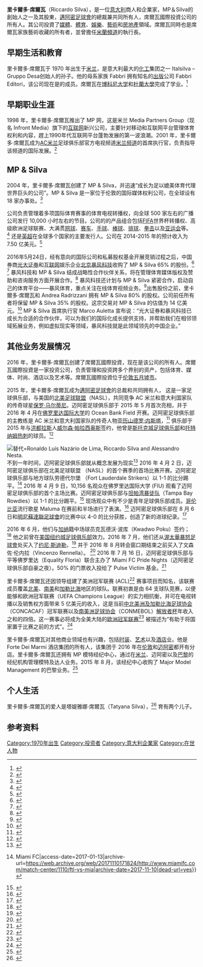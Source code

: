 {{roughtranslation|time=2017-01-13T14:06:12+00:00}}
{{Infobox person
| name = 里卡爾多·席爾瓦
| image = Riccardo Silva Profile.jpg
| alt = Portrait of Riccardo Silva
| caption = Riccardo Silva
| birth_date = {{birth year and age|1970}}
| education = [[博科尼大学|博科尼大学]]，[[杜蘭大學|杜蘭大學]]
| occupation = 邁阿密足球會總裁<br/>席爾瓦國際投資公司所有人
| known_for = MP & Silva，[[邁阿密足球會|邁阿密足球會]]，美洲冠軍聯賽，MP人才機構
| Occupation = Businessman
}}'''里卡爾多·席爾瓦'''（Riccardo Silva），是一位[[意大利|意大利]]商人和企業家，MP＆Silva的創始人之一及其股東，[[邁阿密足球會|邁阿密足球會]]的總裁兼共同所有人，席爾瓦國際投資公司的所有人。其公司投資了[[媒體|媒體]]、[[體育|體育]]、[[娛樂|娛樂]]、[[藝術|藝術]]和[[房地產|房地產]]領域。席爾瓦同時也是席爾瓦家族藝術收藏的所有者，並曾擔任[[米蘭頻道|米蘭頻道]]的執行長。

== 早期生活和教育  ==
里卡爾多·席爾瓦于 1970 年出生于[[米兰|米兰]]，是意大利最大的[[化工|化工]]集团之一  Italsilva – Gruppo Desa创始人的孙子。他的母系家族 Fabbri 拥有知名的[[出版|出版]]公司 Fabbri Editori，该公司现在是{{link-en|RCS媒體集團|RCS MediaGroup}}的成员。席爾瓦在[[博科尼大学|博科尼大学]]和[[杜蘭大學|杜蘭大學]]完成了学业。<ref name=":0">{{Cite web|url=http://www.mpsilva.com/charging-bull-sportcal/ |title=Charging Bull - Sportcal |deadurl=yes |archiveurl=https://web.archive.org/web/20160215093242/http://www.mpsilva.com/charging-bull-sportcal/ |archivedate=2016-02-15 }}</ref>

== 早期职业生涯  ==
1998 年，里卡爾多·席爾瓦推出了 MP 网，这是米兰 Media Partners Group（现名 Infront Media）旗下的[[互联网|互联网]]新兴公司，主要针对移动和互联网平台管理体育权利和内容，趕上1990年代互联网平台蓬勃发展的第一波浪潮。2001 年，里卡爾多·席爾瓦成为[[AC米兰|AC米兰]]足球俱乐部官方电视频道[[米兰频道|米兰频道]]的首席执行官，负责指导该频道的国际发展。<ref name=":2">{{Cite web|url=http://www.telegraph.co.uk/sport/football/competitions/major-league-soccer/12051799/Riccardo-Silva-mixes-business-with-pleasure-at-Miami-FC.html|title=Riccardo Silva mixes business with pleasure at Miami FC}}</ref>

== MP & Silva ==
2004 年，里卡爾多·席爾瓦创建了 MP & Silva，并迅速“成长为足以媲美体育代理世界巨头的公司”。MP & Silva 是一家位于伦敦的国际媒体权利公司，在全球设有 18 家办事处。<ref>{{Cite web|url=http://www.sportsbusinessdaily.com/Global/Issues/2013/01/17/Media/MP-Silva.aspx|title=Int'l Media Rights Company MP & Silva Expands Global Presence With Paris Office|accessdate=2017-01-13|archive-date=2017-08-20|archive-url=https://web.archive.org/web/20170820033219/http://www.sportsbusinessdaily.com/Global/Issues/2013/01/17/Media/MP-Silva.aspx|dead-url=no}}</ref>

公司负责管理着多项国际体育赛事的体育电视转播权，向全球 500 家左右的广播公司发行 10,000 小时左右的节目。公司的的产品组合包括[[國際足協世界盃|FIFA]]世界杯转播权、高级欧洲足球联赛、大满贯[[网球|网球]]、[[赛车|赛车]]、[[手球|手球]]、[[棒球|棒球]]、[[排球|排球]]、[[拳击|拳击]]以及[[亚运会|亚运会]]等。<ref>{{Cite web|url=http://www.sportspromedia.com/news/italian_volleyball_breaks_a_stunning_record_with_mp_silva|title=Italian volleyball ‘breaks a stunning record’ with MP & Silva - Sports Agencies  news - Volleyball Europe Global - SportsPro Media}}</ref> 还是[[英超|英超]]在全球多个国家的主要发行人。公司在 2014-2015 年的预计收入为 7.50 亿美元。<ref>{{Cite news|url=http://www.ft.com/cms/s/0/18a108ca-6e73-11e5-8171-ba1968cf791a.html#axzz3z6ucaBvG|title=Matchmakers pitch for bigger slice of the game|last=Moore|first=Malcolm|date=2015-10-11|last2=Massoudi|first2=Arash|newspaper=Financial Times|issn=0307-1766}}</ref>

2016年5月24日，经有意向的国际公司和私募股权基金开展竞销过程之后，中国券商[[光大证券|光大证券]]和[[互联网|互联网]]娱乐企业[[北京暴风科技|北京暴风科技]]收购了 MP & Silva 65% 的股份。<ref name=":3">{{Cite web|url=http://uk.reuters.com/article/uk-mp-silva-m-a-china-idUKKCN0YF0R7|title=Chinese group buys control of sports rights firm MP & Silva|language=en-GB}}</ref> <ref>{{Cite web|url=http://sports.yahoo.com/news/chinese-group-buys-65-pct-sports-rights-firm-110410446--sector.html|title=Chinese companies buy control of sports rights firm MP & Silva}}</ref> 暴风科技和 MP & Silva 结成战略性合作伙伴关系，将在管理体育媒体版权及赞助和咨询服务方面开展合作。<ref>{{Cite web|url=http://www.channelnewsasia.com/news/business/china-fund-buys-65-stake/2812546.html|title=China fund buys 65% stake in sports media firm MP & Silva}}</ref> 暴风科技还计划与 MP & Silva 紧密合作，启动自己的体育平台——暴风体育，重点关注在线体育视频业务。<ref>{{Cite web|url=http://www.financeasia.com/News/425001,baofeng-everbright-add-to-chinas-sports-bet.aspx|title=Baofeng, Everbright add to China's sports bet}}</ref>出售股份之前，里卡爾多·席爾瓦和 Andrea Radrizzani 拥有 MP & Silva 80% 的股权。公司前任所有者将保留 MP & Silva 35% 的股权。这宗交易对 MP & Silva 的估值为 14 亿美元。<ref>{{Cite web|url=http://www.bloomberg.com/news/articles/2016-05-23/mp-silva-said-valued-at-1-4-billion-in-sale-to-chinese-group|title=MP & Silva Said Valued at $1.4 Billion in Sale to Chinese Group|last=novy_williams|first=Scott Soshnick soshnick Eben Novy-Williams}}</ref> MP & Silva 首席执行官 Marco Auletta 宣布说：“光大证券和暴风科技已成长为合适的合作伙伴，可以为我们的国际化成长提供支持，并帮助我们在相邻领域拓展业务，例如虚拟现实等领域，暴风科技就是此领域领先的中国企业。”

== 其他业务发展情况  ==
2016 年，里卡爾多·席爾瓦创建了席爾瓦國際投資，现在是该公司的所有人。席爾瓦國際投資是一家投资公司，负责管理和投资跨多个界别的资产，包括体育、媒体、时尚、酒店以及艺术等。席爾瓦國際投資位于[[伦敦|伦敦]][[五月墟市|五月墟市]]。

2015 年，里卡爾多·席爾瓦成为[[邁阿密足球會|邁阿密足球會]]的总裁和共同拥有人， 这是一家足球俱乐部，与美国的[[北美足球聯賽|北美足球联盟]]（NASL），共同竞争 AC 米兰和意大利国家队的传奇球星[[保罗·马尔蒂尼|保罗·马尔蒂尼]]。迈阿密足球俱乐部于 2015 年 5 月首次亮相，并于 2016 年 4 月在[[佛罗里达国际大学|佛罗里达国际大学]]的 Ocean Bank Field 开赛。迈阿密足球俱乐部的主教练是 AC 米兰和意大利国家队的传奇人物[[亚历山德罗·内斯塔|亚历山德罗·内斯塔]]，<ref>{{Cite web|url=http://www.telegraph.co.uk/sport/football/competitions/major-league-soccer/12025159/Paolo-Maldini-and-Alessandro-Nesta-giving-NASL-an-Italian-renaissance-with-Miami-FC.html|title=Paolo Maldini and Alessandro Nesta giving NASL an Italian renaissance with Miami FC}}</ref> 俱乐部于 2015 年与[[洪都拉斯|洪都拉斯]]人[[威尔森·帕拉西奥斯|威尔森·帕拉西奥斯]]签约，他曾是[[斯托克城足球俱乐部|斯托克城足球俱乐部]]和[[托特纳姆热刺|托特纳姆热刺]]的球员。<ref>{{Cite web|url=http://www.elheraldo.hn/deportes/922023-466/wilson-palacios-miami-fc-jugar%25C3%25A1-a-la-europea|title=Wilson Palacios: "Miami FC jugará a la europea"   - Diario El Heraldo|language=es|access-date=2017-01-13|archive-url=https://web.archive.org/web/20160124021925/http://www.elheraldo.hn/deportes/922023-466/wilson-palacios-miami-fc-jugar%C3%A1-a-la-europea|archive-date=2016-01-24|dead-url=yes}}</ref>

[[File:Ronaldo_Luís_Nazário_de_Lima,_Riccardo_Silva_and_Alessandro_Nesta.jpg|替代=Ronaldo Luís Nazário de Lima, Riccardo Silva and Alessandro Nesta.]]
不到一年时间，迈阿密足球俱乐部就从概念发展为现实<ref>{{Cite web|url=http://www.telegraph.co.uk/football/2016/04/01/miami-twice-david-beckham-certainly-hopes-so/|title=Miami twice? David Beckham certainly hopes so}}</ref> 2016 年 4 月 2 日，迈阿密足球俱乐部在北美足球联盟 （NASL）的首个赛季的首场比赛开赛。迈阿密足球俱乐部与地方球队劳德代尔堡 （Fort Lauderdale Strikers）以 1-1 的比分踢平。<ref>{{Cite web|url=http://www.miamifc.com/match-center/1110/ftl-vs-mia|title=Match Center {{!}} Miami FC|access-date=2017-01-13|archive-url=https://web.archive.org/web/20171110171824/http://www.miamifc.com/match-center/1110/ftl-vs-mia|archive-date=2017-11-10|dead-url=yes}}</ref> 2016 年 4 月 9 日，10,156 名观众在佛罗里达国际大学 (FIU) 观看了迈阿密足球俱乐部的首个主场比赛。迈阿密足球俱乐部与[[坦帕湾暴徒队|坦帕湾暴徒队]]（Tampa Bay Rowdies）以 1-1 的比分踢平。<ref>{{Cite web|url=http://www.miamiherald.com/sports/mls/article70993627.html|title=Miami FC ties Tampa Bay 1-1 in front of big crowd at home opener}}</ref> 现场观众中有不少是青年足球俱乐部成员。[[哥伦比亚|哥伦比亚]]流行歌星 Maluma 在赛前和半场进行了表演。<ref>{{Cite web|url=http://www.nbcmiami.com/news/local/Colombian-Music-Sensation-Maluma-Set-to-Perform-at-Miami-FCs-Historic-Home-Opener-375110211.html|title=Maluma Set to Perform at Miami FC's Home Opener}}</ref> 迈阿密足球俱乐部在 8 月 6 日和[[明尼蘇達聯足球會|明尼蘇達聯足球會]]的比赛中以 4-0 的比分获胜，创造了新的进球纪录。<ref>{{Cite web|url=https://www.miamifc.com/news/2016/08/06/the-miami-fc-coasts-past-minnesota-united-4-0-sets-new-scoring-record.html|title=The Miami FC coasts past Minnesota United 4-0, sets new scoring record|access-date=2017-01-13|archive-url=https://web.archive.org/web/20171110171640/https://www.miamifc.com/news/2016/08/06/the-miami-fc-coasts-past-minnesota-united-4-0-sets-new-scoring-record.html|archive-date=2017-11-10|dead-url=yes}}</ref>

2016 年 6 月，他们与[[加纳|加纳]]籍中场球员克瓦德沃·波库（Kwadwo Poku）签约；<ref>{{Cite web|url=http://www.telegraph.co.uk/sport/2016/07/01/kwadwo-poku-looks-to-get-party-started-again-at-miami-fc/|title=Kwadwo Poku looks to get party started again at Miami FC}}</ref> 他之前曾在[[美国|美国]][[纽约城足球俱乐部|纽约城足球俱乐部]]效力。2016 年 7 月，他们还从[[渥太華暴怒足球會|渥太華暴怒足球會]]处买入了[[约尼·斯迪勒|约尼·斯迪勒]]，<ref>{{Cite web|url=http://www.ottawafuryfc.com/news/2016/07/12/fury-fc-move-midfielder-jonny-steele-to-miami-fc |title=FURY FC MOVE MIDFIELDER JONNY STEELE TO MIAMI FC |deadurl=yes |archiveurl=https://web.archive.org/web/20160808183249/http://www.ottawafuryfc.com/news/2016/07/12/fury-fc-move-midfielder-jonny-steele-to-miami-fc |archivedate=2016-08-08 }}</ref> 并于 2016 年 8 月转会窗口期结束之前买入了文森佐·伦内拉（Vincenzo Rennella）。 <ref>{{Cite web|url=http://www.miamifc.com/news/2016/08/04/the-miami-fc-adds-italian-striker-vincenzo-rennella|title=The Miami FC adds former La Liga striker Vincenzo Rennella|access-date=2017-01-13|archive-url=https://web.archive.org/web/20170318150902/http://www.miamifc.com/news/2016/08/04/the-miami-fc-adds-italian-striker-vincenzo-rennella|archive-date=2017-03-18|dead-url=yes}}</ref>
2016 年 7 月 16 日，迈阿密足球俱乐部与平等佛罗里达（Equality Floria）联合主办了 Miami FC Pride Nights（迈阿密足球俱乐部自豪之夜）。50% 的门票收入投给了 Pulse Victim 基金。<ref>{{Cite web|url=http://www.miamifc.com/news/2016/07/12/miami-fc-to-host-pride-night|title=Miami FC to host Pride Night|access-date=2017-01-13|archive-url=https://web.archive.org/web/20170318151556/http://www.miamifc.com/news/2016/07/12/miami-fc-to-host-pride-night|archive-date=2017-03-18|dead-url=yes}}</ref>

里卡爾多·席爾瓦还因领导组建了美洲冠军联赛 (ACL)<ref name=":1">{{Cite web|url=http://www.espnfc.co.uk/fifa-world-cup/story/2626048/conmebol-concacaf-champions-league-planned-riccardo-silva|title=CONMEBOL, CONCACAF Champions League in the works - Riccardo Silva}}</ref> 赛事项目而知名，该联赛成员覆盖[[北美|北美]]、[[南美|南美]]和[[加勒比海|加勒比海]]地区的球队。联赛初衷是由 64 支球队竞赛，以便能够和欧洲冠军联赛（UEFA Champions League）的实力相抗衡，并可在电视转播以及销售权方面带来 5 亿美元的收入，这是当前[[中北美洲及加勒比海足球协会|中北美洲及加勒比海足球协会]]（CONCACAF）冠军联赛以及[[南美洲足球协会|南美洲足球协会]]（CONMEBOL）[[解放者杯|解放者杯]]年收入之和的四倍。这一赛事必将成为全美大陆的[[欧洲冠军联赛|欧洲冠军联赛]]<ref>{{Cite web|url=http://thefieldsofgreen.com/2016/02/23/exclusive-mp-silva-boss-riccardo-silva-talks-miami-fc-and-americas-champions-league/|title=Exclusive: MP & Silva boss Riccardo Silva has grand plan for Americas Champions League|access-date=2017-01-13|archive-url=https://web.archive.org/web/20160802130649/http://thefieldsofgreen.com/2016/02/23/exclusive-mp-silva-boss-riccardo-silva-talks-miami-fc-and-americas-champions-league/|archive-date=2016-08-02|dead-url=yes}}</ref> 被描述为“有助于将国家置于比赛之前的方式”。<ref>{{Cite web|url=http://www.oneworldsports.com/stories/can-americas-champs-league-have-success|title=ONE World Sports :: Can Americas Champs League have success?|deadurl=yes|archiveurl=https://web.archive.org/web/20160308071531/http://www.oneworldsports.com/stories/can-americas-champs-league-have-success|archivedate=2016-03-08}}</ref>

里卡爾多·席爾瓦对其他商业领域也有兴趣，包括[[时装|时装]]、[[艺术|艺术]]以及[[酒店|酒店]]业。他是 Forte Dei Marmi 酒店集团的所有人，该集团于 2016 年在[[伦敦|伦敦]]和[[迈阿密|迈阿密]]都开有分店。里卡爾多·席爾瓦还拥有 MP 模特经纪中心，通过在[[米兰|米兰]]、迈阿密以及[[巴黎|巴黎]]的经纪机构管理模特及达人业务。2015 年 8 月，该经纪中心收购了 Major Model Management 的巴黎业务。<ref>{{Cite web|url=http://communitynewspapers.com/brickell-home/102843/|title=MP Network acquires Mega Model Management, Miami’s leading talent agency|accessdate=2017-01-13|archive-date=2016-02-09|archive-url=http://archive.wikiwix.com/cache/20160209175624/http://communitynewspapers.com/brickell-home/102843/|dead-url=no}}</ref>

== 个人生活  ==
里卡爾多·席爾瓦的爱人是塔媞雅娜·席爾瓦（Tatyana Silva），<ref>{{Cite web|url=http://worldredeye.com/2016/01/riccardo-tatyana-silva-celebrate-bass-museum-of-arts-new-building-renovation/|title=Riccardo & Tatyana Silva Celebrate Bass Museum of Art's New Building Renovation - World Red Eye|language=en-US}}</ref> 育有两个儿子。

== 参考资料 ==
<references />
[[Category:1970年出生|Category:1970年出生]]
[[Category:投资者|Category:投资者]]
[[Category:意大利企業家|Category:意大利企業家]]
[[Category:在世人物|Category:在世人物]]